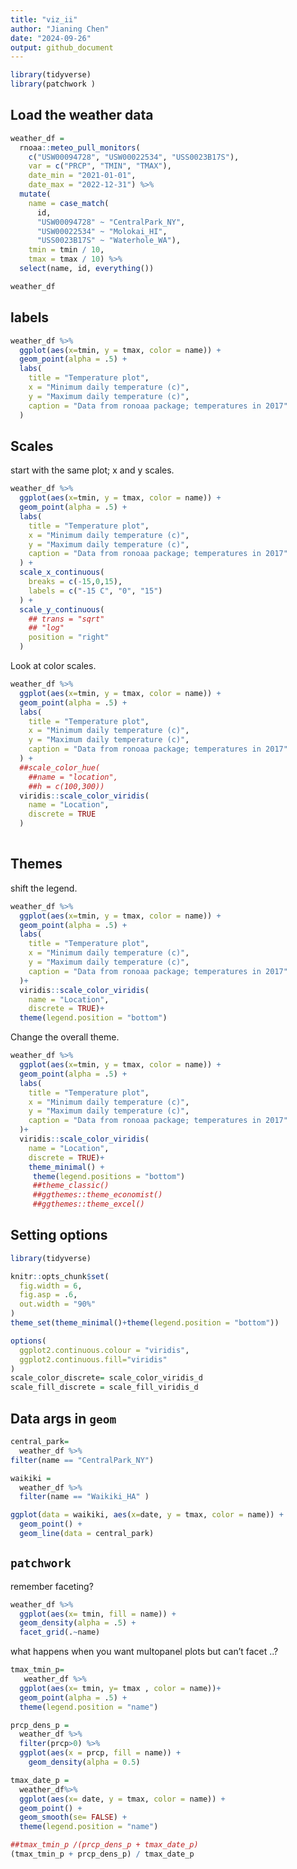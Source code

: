 ```yaml
---
title: "viz_ii"
author: "Jianing Chen"
date: "2024-09-26"
output: github_document
---
```


```r
library(tidyverse)
library(patchwork )
```

## Load the weather data

```r
weather_df = 
  rnoaa::meteo_pull_monitors(
    c("USW00094728", "USW00022534", "USS0023B17S"),
    var = c("PRCP", "TMIN", "TMAX"), 
    date_min = "2021-01-01",
    date_max = "2022-12-31") %>%
  mutate(
    name = case_match(
      id, 
      "USW00094728" ~ "CentralPark_NY", 
      "USW00022534" ~ "Molokai_HI",
      "USS0023B17S" ~ "Waterhole_WA"),
    tmin = tmin / 10,
    tmax = tmax / 10) %>%
  select(name, id, everything())

weather_df
```

## labels

```r
weather_df %>%
  ggplot(aes(x=tmin, y = tmax, color = name)) +
  geom_point(alpha = .5) +
  labs(
    title = "Temperature plot",
    x = "Minimum daily temperature (c)",
    y = "Maximum daily temperature (c)",
    caption = "Data from ronoaa package; temperatures in 2017"
  )
```
## Scales

start with the same plot; x and y scales.

```r
weather_df %>%
  ggplot(aes(x=tmin, y = tmax, color = name)) +
  geom_point(alpha = .5) +
  labs(
    title = "Temperature plot",
    x = "Minimum daily temperature (c)",
    y = "Maximum daily temperature (c)",
    caption = "Data from ronoaa package; temperatures in 2017"
  ) +
  scale_x_continuous(
    breaks = c(-15,0,15),
    labels = c("-15 C", "0", "15")
  ) +
  scale_y_continuous(
    ## trans = "sqrt"
    ## "log"
    position = "right"
  )

```
Look at color scales.

```r
weather_df %>%
  ggplot(aes(x=tmin, y = tmax, color = name)) +
  geom_point(alpha = .5) +
  labs(
    title = "Temperature plot",
    x = "Minimum daily temperature (c)",
    y = "Maximum daily temperature (c)",
    caption = "Data from ronoaa package; temperatures in 2017"
  ) +
  ##scale_color_hue(
    ##name = "location", 
    ##h = c(100,300))
  viridis::scale_color_viridis(
    name = "Location",
    discrete = TRUE
  )
  
```
## Themes

shift the legend.

```r
weather_df %>%
  ggplot(aes(x=tmin, y = tmax, color = name)) +
  geom_point(alpha = .5) +
  labs(
    title = "Temperature plot",
    x = "Minimum daily temperature (c)",
    y = "Maximum daily temperature (c)",
    caption = "Data from ronoaa package; temperatures in 2017"
  )+
  viridis::scale_color_viridis(
    name = "Location",
    discrete = TRUE)+
  theme(legend.position = "bottom")

```

Change the overall theme.

```r
weather_df %>%
  ggplot(aes(x=tmin, y = tmax, color = name)) +
  geom_point(alpha = .5) +
  labs(
    title = "Temperature plot",
    x = "Minimum daily temperature (c)",
    y = "Maximum daily temperature (c)",
    caption = "Data from ronoaa package; temperatures in 2017"
  )+
  viridis::scale_color_viridis(
    name = "Location",
    discrete = TRUE)+
    theme_minimal() +
     theme(legend.positions = "bottom")
     ##theme_classic()
     ##ggthemes::theme_economist()
     ##ggthemes::theme_excel()
```

## Setting options

```r
library(tidyverse)

knitr::opts_chunk$set(
  fig.width = 6,
  fig.asp = .6,
  out.width = "90%"
)
theme_set(theme_minimal()+theme(legend.position = "bottom"))

options(
  ggplot2.continuous.colour = "viridis",
  ggplot2.continuous.fill="viridis"
)
scale_color_discrete= scale_color_viridis_d
scale_fill_discrete = scale_fill_viridis_d

```

## Data args in `geom`

```r
central_park= 
  weather_df %>%
filter(name == "CentralPark_NY")

waikiki = 
  weather_df %>%
  filter(name == "Waikiki_HA" )

ggplot(data = waikiki, aes(x=date, y = tmax, color = name)) + 
  geom_point() + 
  geom_line(data = central_park)
```

## `patchwork`

remember faceting?

```r
weather_df %>%
  ggplot(aes(x= tmin, fill = name)) +
  geom_density(alpha = .5) +
  facet_grid(.~name)
```

what happens when you want multopanel plots but can't facet ..?

```r
tmax_tmin_p= 
   weather_df %>%
  ggplot(aes(x= tmin, y= tmax , color = name))+
  geom_point(alpha = .5) +
  theme(legend.position = "name")

prcp_dens_p = 
  weather_df %>%
  filter(prcp>0) %>%
  ggplot(aes(x = prcp, fill = name)) +
    geom_density(alpha = 0.5)

tmax_date_p = 
  weather_df%>%
  ggplot(aes(x= date, y = tmax, color = name)) +
  geom_point() +
  geom_smooth(se= FALSE) +
  theme(legend.position = "name")

##tmax_tmin_p /(prcp_dens_p + tmax_date_p)
(tmax_tmin_p + prcp_dens_p) / tmax_date_p
```


